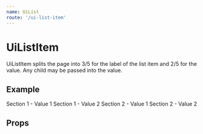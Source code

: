 ```yaml
---
name: UiList
route: '/ui-list-item'
---
```



# UiListItem

UiListItem splits the page into 3/5 for the label of the list item and 2/5 for the value. Any child may be passed into the value.

## Example

<Playground>
  <UiSection title="Section 1">
    <UiListItem label="Section 1 - Label 1">Section 1 - Value 1</UiListItem>
    <UiListItem label="Section 1 - Label 2">Section 1 - Value 2</UiListItem>
  </UiSection>
  <UiSection title="Section 2">
    <UiListItem label="Section 2 - Label 1">Section 2 - Value 1</UiListItem>
    <UiListItem label="Section 2 - Label 2">Section 2 - Value 2</UiListItem>
  </UiSection>
</Playground>

## Props

<Props of={UiListItem} />
